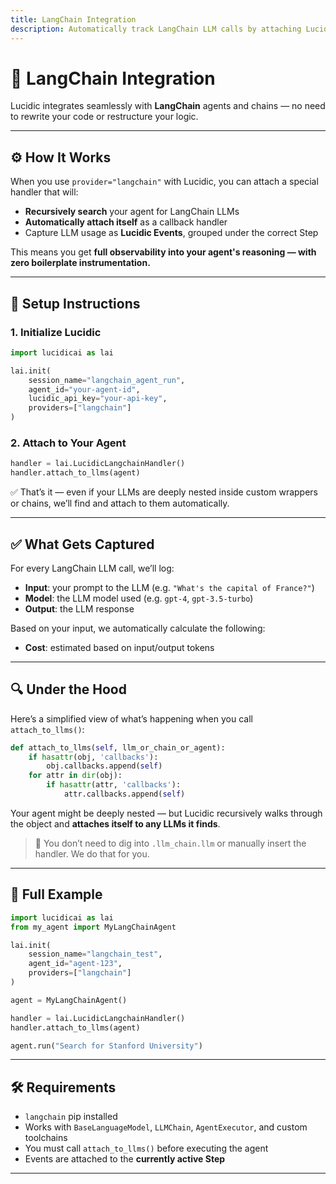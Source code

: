 ```yaml
---
title: LangChain Integration
description: Automatically track LangChain LLM calls by attaching Lucidic to your agent — even if it's deeply nested.
---
```


# 🔗 LangChain Integration

Lucidic integrates seamlessly with **LangChain** agents and chains — no need to rewrite your code or restructure your logic.

---

## ⚙️ How It Works

When you use `provider="langchain"` with Lucidic, you can attach a special handler that will:

- **Recursively search** your agent for LangChain LLMs
- **Automatically attach itself** as a callback handler
- Capture LLM usage as **Lucidic Events**, grouped under the correct Step

This means you get **full observability into your agent's reasoning — with zero boilerplate instrumentation.**

---

## 🧪 Setup Instructions

### 1. Initialize Lucidic

```python
import lucidicai as lai

lai.init(
    session_name="langchain_agent_run",
    agent_id="your-agent-id",
    lucidic_api_key="your-api-key",
    providers=["langchain"]
)
```

### 2. Attach to Your Agent

```python
handler = lai.LucidicLangchainHandler()
handler.attach_to_llms(agent)
```

✅ That’s it — even if your LLMs are deeply nested inside custom wrappers or chains, we’ll find and attach to them automatically.

---

## ✅ What Gets Captured

For every LangChain LLM call, we’ll log:

- **Input**: your prompt to the LLM (e.g. `"What's the capital of France?"`)
- **Model**: the LLM model used (e.g. `gpt-4`, `gpt-3.5-turbo`)
- **Output**: the LLM response

Based on your input, we automatically calculate the following:

- **Cost**: estimated based on input/output tokens


---

## 🔍 Under the Hood

Here’s a simplified view of what’s happening when you call `attach_to_llms()`:

```python
def attach_to_llms(self, llm_or_chain_or_agent):
    if hasattr(obj, 'callbacks'):
        obj.callbacks.append(self)
    for attr in dir(obj):
        if hasattr(attr, 'callbacks'):
            attr.callbacks.append(self)
```

Your agent might be deeply nested — but Lucidic recursively walks through the object and **attaches itself to any LLMs it finds**.

> 📘 You don’t need to dig into `.llm_chain.llm` or manually insert the handler. We do that for you.

---

## 🧪 Full Example

```python
import lucidicai as lai
from my_agent import MyLangChainAgent

lai.init(
    session_name="langchain_test",
    agent_id="agent-123",
    providers=["langchain"]
)

agent = MyLangChainAgent()

handler = lai.LucidicLangchainHandler()
handler.attach_to_llms(agent)

agent.run("Search for Stanford University")
```

---

## 🛠️ Requirements

- `langchain` pip installed
- Works with `BaseLanguageModel`, `LLMChain`, `AgentExecutor`, and custom toolchains
- You must call `attach_to_llms()` before executing the agent
- Events are attached to the **currently active Step**

---

